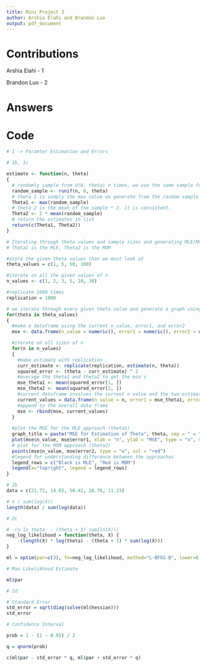 ```yaml
---
title: Mini Project 3
author: Arshia Elahi and Brandon Luo
output: pdf_document
---
```


# Contributions

Arshia Elahi - 1

Brandon Luo - 2

# Answers

```{=latex}
\begin{enumerate}
\item

    \begin{enumerate}
        \item
        Generate a random sample from a uniform distribution from 0 to theta. This sample is of size n, meaning we randomly generate a value with runif n times. Then, we simply iterate through the sample and find the maximal value to get our MLE. Then, for the MOM approach, we get the mean value from the sample and simply multiply it by 2. We then return these two values in a list. Finally, we take the true theta value, subtract theta1 (MLE) from it, then square it. We repeat that for every single generated value in the estimation and average the squared difference. Then, repeat that for theta2 (MOM), and then compare.
        \item
        We will simply call our function with different parameters of n and theta. As explained in part a, we generate theta1 and theta2. Then, we subtract these estimators from the true theta, square it, and average it across the size of n.
        \item
        We repeat for all combinations and then we show this graphically by putting the mean squared error on the y axis and the value of n. This makes us a graph where we can directly see the difference in mean squared error for theta1 and theta2 estimates. Finally, we need to generate this graph for all theta (1, 2, 3, 5, 10, 30).
        \item
        MLE has a lower mean squared error as n increases. The answer does not seem to depend on theta. This is because MLE has asymptotic optimality which means it achieves the lowest variance of all unbiased estimators as the sample size approaches infinity and the mean squared error is the variance plus the bias squared. However, the bias also approaches 0 since MLE is a consistent estimator.
    \end{enumerate}

\item

    \begin{enumerate}
        \item
        $\max\limits_{\theta} P(\textbf{X}, \theta)$

        $\max\limits_{\theta} \prod_{i=1}^n P(X_i, \theta)$ (independence)

        $\max\limits_{\theta} \ln \prod_{i=1}^n P(X_i, \theta)$ (ln is monotonic)

        $\max\limits_{\theta} \sum_{i=1}^n \ln P(X_i, \theta)$

        $\max\limits_{\theta} \sum_{i=1}^n \ln \frac{\theta}{X_i^{\theta + 1}}$

        $\max\limits_{\theta} \sum_{i=1}^n (\ln \theta - (\theta + 1) \ln X_i)$

        $\max\limits_{\theta} n \ln \theta - (\theta + 1) \sum_i \ln X_i$

        $\frac{\partial}{\partial{\theta}} [n \ln \theta - (\theta + 1) \sum_i \ln X_i] = 0$

        $\frac{n}{\theta} - \sum_i \ln X_i = 0$

        $\theta = \frac{n}{\sum_i \ln X_i}$
        \item
        Answer in Code Section.
        \item
        Our answers match since $0.3233874 \approx 0.3233883$.
        \item
        These approximations will not be good because the sample size is too small (n = 5) and the sample does not come from a normal distribution.
    \end{enumerate}

\end{enumerate}
```

# Code
```r
# 1 -> Paramter Estimation and Errors

# 1b, 1c

estimate <- function(n, theta)
{
  # randomly sample from U(0, theta) n times, we use the same sample for theta1 and theta2
  random_sample <- runif(n, 0, theta)
  # theta 1 is simply the max value we generate from the random sample
  Theta1 <- max(random_sample)
  # theta 2 is the mean of the sample * 2. it is consistent.
  Theta2 <- 2 * mean(random_sample)
  # return the estimates in list
  return(c(Theta1, Theta2))
}

# Iterating through theta values and sample sizes and generating MLE/MOM
# Theta1 is the MLE, Theta2 is the MOM

#store the given theta values that we must look at
theta_values = c(1, 5, 50, 100)

#iterate on all the given values of n
n_values <- c(1, 2, 3, 5, 10, 30)

#replicate 1000 times
replication = 1000

# we iterate through every given theta value and generate a graph using the MSE
for(theta in theta_values)
{
  #make a dataframe using the current n_value, error1, and error2
  mse <- data.frame(n_value = numeric(), error1 = numeric(), error2 = numeric())

  #iterate on all sizes of n
  for(n in n_values)
  {
    #make estimate with replication
    curr_estimate <- replicate(replication, estimate(n, theta))
    squared_error <- (theta - curr_estimate) ^ 2
    #average the theta1 and theta2 to get the mse's
    mse_theta1 <- mean(squared_error[1, ])
    mse_theta2 <- mean(squared_error[2, ])
    #current dataframe involves the current n value and the two estimates (means)
    current_values = data.frame(n_value = n, error1 = mse_theta1, error2 = mse_theta2)
    #append to the overall data frame
    mse <- rbind(mse, current_values)
  }
  
  #plot the MSE for the MLE approach (theta1)
  graph_title = paste("MSE for Estimation of Theta", theta, sep = " = ")
  plot(mse$n_value, mse$error1, xlab = "n", ylab = "MSE", type = "o", main = graph_title)
  # plot for the MOM approach (theta2)
  points(mse$n_value, mse$error2, type = "o", col = "red")
  #legend for understanding difference between the approaches
  legend_rows = c("Black is MLE", "Red is MOM")
  legend(x="topright", legend = legend_rows)
}

# 2b
data = c(21.72, 14.65, 50.42, 28.78, 11.23)

# n / sum(log(X))
length(data) / sum(log(data))

# 2c

# -(n ln theta  - (theta + 1) sum(ln(X)))
neg_log_likelihood = function(theta, X) { 
    -(length(X) * log(theta) - (theta + 1) * sum(log(X)))
}

ml = optim(par=c(3), fn=neg_log_likelihood, method="L-BFGS-B", lower=0.1, X=data, hessian=TRUE)

# Max Likelikhood Estimate

ml$par

# 2d

# Standard Error
std_error = sqrt(diag(solve(ml$hessian)))
std_error

# Confidence Interval

prob = 1 - (1 - 0.95) / 2

q = qnorm(prob)

c(ml$par - std_error * q, ml$par + std_error * q)
```
